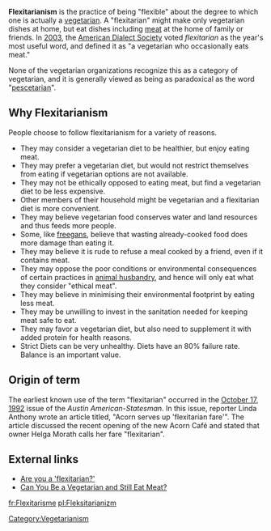 '''Flexitarianism''' is the practice of being "flexible" about the degree to which one is actually a [[vegetarian]]. A "flexitarian" might make only vegetarian dishes at home, but eat dishes including [[meat]] at the home of family or friends. In [[2003]], the [[American Dialect Society]] voted ''flexitarian'' as the year's most useful word, and defined it as "a vegetarian who occasionally eats meat." 

None of the vegetarian organizations recognize this as a category of vegetarian, and it is generally viewed as being as paradoxical as the word "[[Pesco/pollo_vegetarianism#Terminology|pescetarian]]".  

==Why Flexitarianism==
{{sources}}
People choose to follow flexitarianism for a variety of reasons.

* They may consider a vegetarian diet to be healthier, but enjoy eating meat.
* They may prefer a vegetarian diet, but would not restrict themselves from eating if vegetarian options are not available.
* They may not be ethically opposed to eating meat, but find a vegetarian diet to be less expensive.
* Other members of their household might be vegetarian and a flexitarian diet is more convenient.
* They may believe vegetarian food conserves water and land resources and thus feeds more people.
* Some, like [[Freeganism|freegans]], believe that wasting already-cooked food does more damage than eating it.
* They may believe it is rude to refuse a meal cooked by a friend, even if it contains meat.
* They may oppose the poor conditions or environmental consequences of certain practices in [[animal husbandry]], and hence will only eat what they consider "ethical meat". 
* They may believe in minimising their environmental footprint by eating less meat.
* They may be unwilling to invest in the sanitation needed for keeping meat safe to eat.
* They may favor a vegetarian diet, but also need to supplement it with added protein for health reasons.
* Strict Diets can be very unhealthy. Diets have an 80% failure rate. Balance is an important value.

==Origin of term==
The earliest known use of the term "flexitarian" occurred in the [[October 17]], [[1992]] issue of the ''Austin American-Statesman''. In this issue, reporter Linda Anthony wrote an article titled, "Acorn serves up 'flexitarian fare'". The article discussed the recent opening of the new Acorn Café and stated that owner Helga Morath calls her fare "flexitarian".

==External links==
* [http://msnbc.msn.com/id/4541605/ Are you a 'flexitarian?']
* [http://www.medicinenet.com/script/main/art.asp?articlekey=52501 Can You Be a Vegetarian and Still Eat Meat?]

[[Category:Vegetarianism]]
[[fr:Flexitarisme]]
[[pl:Fleksitarianizm]]